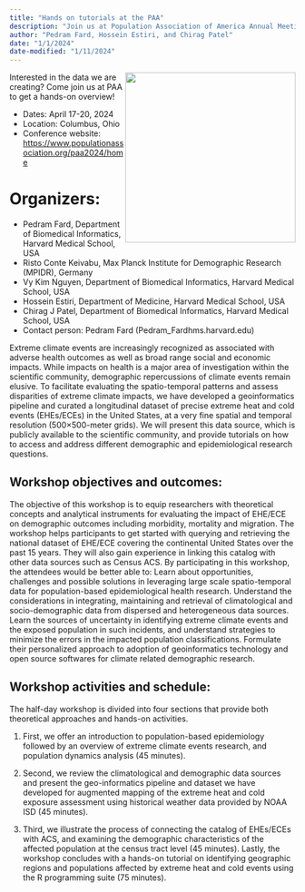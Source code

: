 ```yaml
---
title: "Hands on tutorials at the PAA"
description: "Join us at Population Association of America Annual Meeting in Columbus, Ohio!"
author: "Pedram Fard, Hossein Estiri, and Chirag Patel"
date: "1/1/2024"
date-modified: "1/11/2024"
---
```


![](img/grid_ohio.png){style="float: right;" fig-alt="PAA Ohio" fig-align="right" width="300"}

Interested in the data we are creating? Come join us at PAA to get a hands-on overview!

-   Dates: April 17-20, 2024
-   Location: Columbus, Ohio
-   Conference website: <https://www.populationassociation.org/paa2024/home>

# Organizers:

-   Pedram Fard, Department of Biomedical Informatics, Harvard Medical School, USA
-   Risto Conte Keivabu, Max Planck Institute for Demographic Research (MPIDR), Germany
-   Vy Kim Nguyen, Department of Biomedical Informatics, Harvard Medical School, USA
-   Hossein Estiri, Department of Medicine, Harvard Medical School, USA
-   Chirag J Patel, Department of Biomedical Informatics, Harvard Medical School, USA
-   Contact person: Pedram Fard (Pedram_Fard<at>hms.harvard.edu)

Extreme climate events are increasingly recognized as associated with adverse health outcomes as well as broad range social and economic impacts. While impacts on health is a major area of investigation within the scientific community, demographic repercussions of climate events remain elusive. To facilitate evaluating the spatio-temporal patterns and assess disparities of extreme climate impacts, we have developed a geoinformatics pipeline and curated a longitudinal dataset of precise extreme heat and cold events (EHEs/ECEs) in the United States, at a very fine spatial and temporal resolution (500×500-meter grids). We will present this data source, which is publicly available to the scientific community, and provide tutorials on how to access and address different demographic and epidemiological research questions.

## Workshop objectives and outcomes:

The objective of this workshop is to equip researchers with theoretical concepts and analytical instruments for evaluating the impact of EHE/ECE on demographic outcomes including morbidity, mortality and migration. The workshop helps participants to get started with querying and retrieving the national dataset of EHE/ECE covering the continental United States over the past 15 years. They will also gain experience in linking this catalog with other data sources such as Census ACS. By participating in this workshop, the attendees would be better able to: Learn about opportunities, challenges and possible solutions in leveraging large scale spatio-temporal data for population-based epidemiological health research. Understand the considerations in integrating, maintaining and retrieval of climatological and socio-demographic data from dispersed and heterogeneous data sources. Learn the sources of uncertainty in identifying extreme climate events and the exposed population in such incidents, and understand strategies to minimize the errors in the impacted population classifications. Formulate their personalized approach to adoption of geoinformatics technology and open source softwares for climate related demographic research.

## Workshop activities and schedule:

The half-day workshop is divided into four sections that provide both theoretical approaches and hands-on activities.

1.  First, we offer an introduction to population-based epidemiology followed by an overview of extreme climate events research, and population dynamics analysis (45 minutes).

2.  Second, we review the climatological and demographic data sources and present the geo-informatics pipeline and dataset we have developed for augmented mapping of the extreme heat and cold exposure assessment using historical weather data provided by NOAA ISD (45 minutes).

3.  Third, we illustrate the process of connecting the catalog of EHEs/ECEs with ACS, and examining the demographic characteristics of the affected population at the census tract level (45 minutes). Lastly, the workshop concludes with a hands-on tutorial on identifying geographic regions and populations affected by extreme heat and cold events using the R programming suite (75 minutes).
